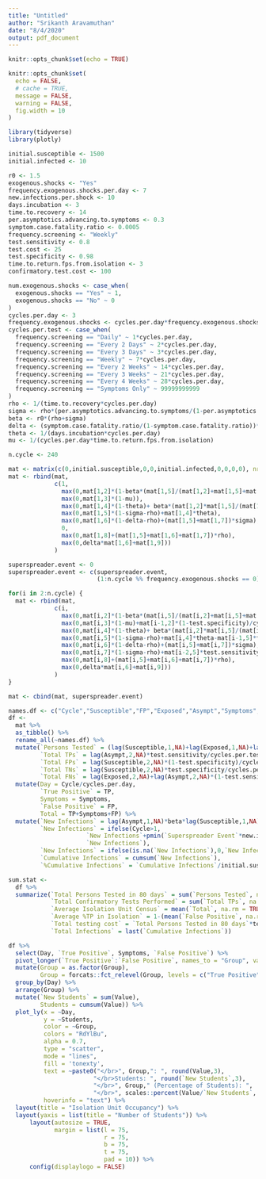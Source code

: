 ```yaml
---
title: "Untitled"
author: "Srikanth Aravamuthan"
date: "8/4/2020"
output: pdf_document
---
```


```r
knitr::opts_chunk$set(echo = TRUE)

knitr::opts_chunk$set(
  echo = FALSE,
  # cache = TRUE, 
  message = FALSE,
  warning = FALSE, 
  fig.width = 10
)

library(tidyverse)
library(plotly)

```

```r
initial.susceptible <- 1500
initial.infected <- 10

r0 <- 1.5
exogenous.shocks <- "Yes"
frequency.exogenous.shocks.per.day <- 7
new.infections.per.shock <- 10
days.incubation <- 3
time.to.recovery <- 14
per.asymptotics.advancing.to.symptoms <- 0.3
symptom.case.fatality.ratio <- 0.0005
frequency.screening <- "Weekly"
test.sensitivity <- 0.8
test.cost <- 25
test.specificity <- 0.98
time.to.return.fps.from.isolation <- 3
confirmatory.test.cost <- 100

```

```r
num.exogenous.shocks <- case_when(
  exogenous.shocks == "Yes" ~ 1,
  exogenous.shocks == "No" ~ 0
)
cycles.per.day <- 3
frequency.exogenous.shocks <- cycles.per.day*frequency.exogenous.shocks.per.day
cycles.per.test <- case_when(
  frequency.screening == "Daily" ~ 1*cycles.per.day,
  frequency.screening == "Every 2 Days" ~ 2*cycles.per.day,
  frequency.screening == "Every 3 Days" ~ 3*cycles.per.day,
  frequency.screening == "Weekly" ~ 7*cycles.per.day,
  frequency.screening == "Every 2 Weeks" ~ 14*cycles.per.day,
  frequency.screening == "Every 3 Weeks" ~ 21*cycles.per.day,
  frequency.screening == "Every 4 Weeks" ~ 28*cycles.per.day,
  frequency.screening == "Symptoms Only" ~ 99999999999
)
rho <- 1/(time.to.recovery*cycles.per.day)
sigma <- rho*(per.asymptotics.advancing.to.symptoms/(1-per.asymptotics.advancing.to.symptoms))
beta <- r0*(rho+sigma)
delta <- (symptom.case.fatality.ratio/(1-symptom.case.fatality.ratio))*rho
theta <- 1/(days.incubation*cycles.per.day)
mu <- 1/(cycles.per.day*time.to.return.fps.from.isolation)

```

```r
n.cycle <- 240

mat <- matrix(c(0,initial.susceptible,0,0,initial.infected,0,0,0,0), nrow = 1)
mat <- rbind(mat,
             c(1,
               max(0,mat[1,2]*(1-beta*(mat[1,5]/(mat[1,2]+mat[1,5]+mat[1,4])))+mat[1,3]*mu),
               max(0,mat[1,3]*(1-mu)),
               max(0,mat[1,4]*(1-theta)+ beta*(mat[1,2]*mat[1,5]/(mat[1,2]+mat[1,5]+mat[1,4]))),
               max(0,mat[1,5]*(1-sigma-rho)+mat[1,4]*theta),
               max(0,mat[1,6]*(1-delta-rho)+(mat[1,5]+mat[1,7])*sigma),
               0,
               max(0,mat[1,8]+(mat[1,5]+mat[1,6]+mat[1,7])*rho),
               max(0,delta*mat[1,6]+mat[1,9]))
             )

superspreader.event <- 0
superspreader.event <- c(superspreader.event, 
                         (1:n.cycle %% frequency.exogenous.shocks == 0)*num.exogenous.shocks)

for(i in 2:n.cycle) {
  mat <- rbind(mat,
             c(i,
               max(0,mat[i,2]*(1-beta*(mat[i,5]/(mat[i,2]+mat[i,5]+mat[i,4])))+mat[i,3]*mu-mat[i-1,2]*(1-test.specificity)/cycles.per.test-superspreader.event[i+1]*new.infections.per.shock),
               max(0,mat[i,3]*(1-mu)+mat[i-1,2]*(1-test.specificity)/cycles.per.test),
               max(0,mat[i,4]*(1-theta)+ beta*(mat[i,2]*mat[i,5]/(mat[i,2]+mat[i,5]+mat[i,4]))+superspreader.event[i+1]*new.infections.per.shock),
               max(0,mat[i,5]*(1-sigma-rho)+mat[i,4]*theta-mat[i-1,5]*test.sensitivity/cycles.per.test),
               max(0,mat[i,6]*(1-delta-rho)+(mat[i,5]+mat[i,7])*sigma),
               max(0,mat[i,7]*(1-sigma-rho)+mat[i-2,5]*test.sensitivity/cycles.per.test),
               max(0,mat[i,8]+(mat[i,5]+mat[i,6]+mat[i,7])*rho),
               max(0,delta*mat[i,6]+mat[i,9]))
             )
}

mat <- cbind(mat, superspreader.event)

```

```r
names.df <- c("Cycle","Susceptible","FP","Exposed","Asympt","Symptoms","TP","Recovered","Dead","Superspreader Event")
df <- 
  mat %>% 
  as_tibble() %>% 
  rename_all(~names.df) %>% 
  mutate(`Persons Tested` = (lag(Susceptible,1,NA)+lag(Exposed,1,NA)+lag(Asympt,1,NA))/cycles.per.test,
         `Total TPs` = lag(Asympt,2,NA)*test.sensitivity/cycles.per.test,
         `Total FPs` = lag(Susceptible,2,NA)*(1-test.specificity)/cycles.per.test,
         `Total TNs` = lag(Susceptible,2,NA)*test.specificity/cycles.per.test,
         `Total FNs` = lag(Exposed,2,NA)+lag(Asympt,2,NA)*(1-test.sensitivity)/cycles.per.test) %>% 
  mutate(Day = Cycle/cycles.per.day,
         `True Positive` = TP,
         Symptoms = Symptoms,
         `False Positive` = FP,
         Total = TP+Symptoms+FP) %>% 
  mutate(`New Infections` = lag(Asympt,1,NA)*beta*lag(Susceptible,1,NA)/(lag(Susceptible,1,NA)+lag(Exposed,1,NA)+lag(Asympt,1,NA)),
         `New Infections` = ifelse(Cycle>1,
                      `New Infections`+pmin(`Superspreader Event`*new.infections.per.shock,lag(Susceptible,1,NA)),
                      `New Infections`),
         `New Infections` = ifelse(is.na(`New Infections`),0,`New Infections`),
         `Cumulative Infections` = cumsum(`New Infections`),
         `%Cumulative Infections` = `Cumulative Infections`/initial.susceptible)

```

```r
sum.stat <- 
  df %>% 
  summarize(`Total Persons Tested in 80 days` = sum(`Persons Tested`, na.rm = TRUE),
            `Total Confirmatory Tests Performed` = sum(`Total TPs`, na.rm = TRUE) + sum(`Total FPs`, na.rm = TRUE),
            `Average Isolation Unit Census` = mean(`Total`, na.rm = TRUE),
            `Average %TP in Isolation` = 1-(mean(`False Positive`, na.rm = TRUE)/mean(`Total`, na.rm = TRUE)),
            `Total testing cost` = `Total Persons Tested in 80 days`*test.cost+`Total Confirmatory Tests Performed`*confirmatory.test.cost,
            `Total Infections` = last(`Cumulative Infections`))

```

```r
df %>% 
  select(Day, `True Positive`, Symptoms, `False Positive`) %>% 
  pivot_longer(`True Positive`:`False Positive`, names_to = "Group", values_to = "Value") %>% 
  mutate(Group = as.factor(Group),
         Group = forcats::fct_relevel(Group, levels = c("True Positive", "Symptoms", "False Positive"))) %>% 
  group_by(Day) %>% 
  arrange(Group) %>% 
  mutate(`New Students` = sum(Value),
         Students = cumsum(Value)) %>% 
  plot_ly(x = ~Day, 
          y = ~Students, 
          color = ~Group, 
          colors = "RdYlBu",
          alpha = 0.7,
          type = "scatter",
          mode = "lines",
          fill = 'tonexty',
          text = ~paste0("</br>", Group,": ", round(Value,3),
                        "</br>Students: ", round(`New Students`,3),
                        "</br>", Group," (Percentage of Students): ", 
                        "</br>", scales::percent(Value/`New Students`, accuracy = 0.1)), 
          hoverinfo = "text") %>% 
  layout(title = "Isolation Unit Occupancy") %>% 
  layout(yaxis = list(title = "Number of Students")) %>% 
      layout(autosize = TRUE, 
             margin = list(l = 75,
                           r = 75,
                           b = 75,
                           t = 75,
                           pad = 10)) %>%
      config(displaylogo = FALSE)
  
```

